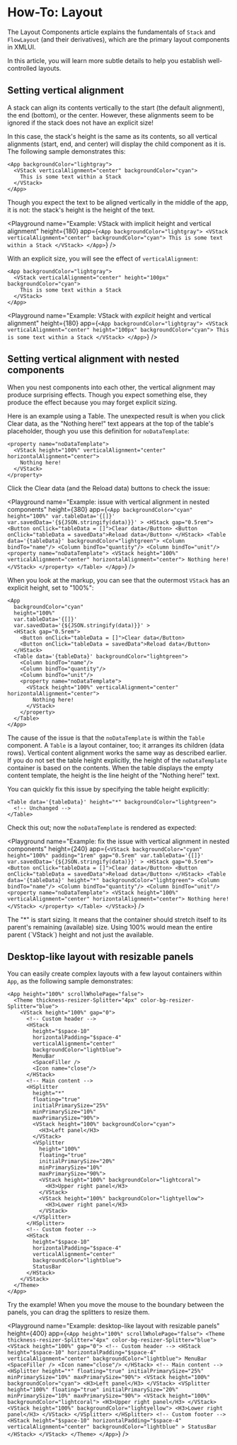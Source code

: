 
# How-To: Layout

The <SmartLink href={LAYOUT_COMPONENTS}>Layout Components</SmartLink> article explains the fundamentals of `Stack` and `FlowLayout` (and their derivatives), which are the primary layout components in XMLUI.

In this article, you will learn more subtle details to help you establish well-controlled layouts.

## Setting vertical alignment

<Callout type="info" emoji="💡">
A stack can align its contents vertically to the start (the default alignment), the end (bottom), or the center.
However, these alignments seem to be ignored if the stack does not have an explicit size!
</Callout>

In this case, the stack's height is the same as its contents, so all vertical alignments (start, end, and center) will display the child component as it is. The following sample demonstrates this:

```ueml copy /verticalAlignment="center"/
<App backgroundColor="lightgray">
  <VStack verticalAlignment="center" backgroundColor="cyan">
    This is some text within a Stack
  </VStack>
</App>
```

Though you expect the text to be aligned vertically in the middle of the app, it is not: the stack's height is the height of the text.

<Playground
  name="Example: VStack with implicit height and vertical alignment"
  height={180}
  app={`
    <App backgroundColor="lightgray">
      <VStack verticalAlignment="center" backgroundColor="cyan">
        This is some text within a Stack
      </VStack>
    </App>
  `}
/>

With an explicit size, you will see the effect of `verticalAlignment`:

```ueml copy /height="100px"/
<App backgroundColor="lightgray">
  <VStack verticalAlignment="center" height="100px" backgroundColor="cyan">
    This is some text within a Stack
  </VStack>
</App>
```

<Playground
  name="Example: VStack with *explicit* height and vertical alignment"
  height={180}
  app={`
    <App backgroundColor="lightgray">
      <VStack verticalAlignment="center" height="100px" backgroundColor="cyan">
        This is some text within a Stack
      </VStack>
    </App>
  `}
/>

## Setting vertical alignment with nested components

<Callout type="info" emoji="💡">
When you nest components into each other, the vertical alignment may produce surprising effects. Though you expect something else, they produce the effect because you may forget explicit sizing.
</Callout>

Here is an example using a Table. The unexpected result is when you click Clear data, as the "Nothing here!" text appears at the top of the table's placeholder, though you use this definition for `noDataTemplate`:

```ueml copy /height="100%"/ /verticalAlignment="center"/
<property name="noDataTemplate">
  <VStack height="100%" verticalAlignment="center" horizontalAlignment="center">
    Nothing here!
  </VStack>
</property>
```

Click the Clear data (and the Reload data) buttons to check the issue:

<Playground
  name="Example: issue with vertical alignment in nested components"
  height={380}
  app={`
    <App
      backgroundColor="cyan"
      height="100%"
      var.tableData='{[]}'
      var.savedData='{${JSON.stringify(data)}}'
    >
      <HStack gap="0.5rem">
        <Button onClick="tableData = []">Clear data</Button>
        <Button onClick="tableData = savedData">Reload data</Button>
      </HStack>
      <Table data='{tableData}' backgroundColor="lightgreen">
        <Column bindTo="name"/>
        <Column bindTo="quantity"/>
        <Column bindTo="unit"/>
        <property name="noDataTemplate">
          <VStack height="100%" verticalAlignment="center" horizontalAlignment="center">
            Nothing here!
          </VStack>
        </property>
      </Table>
    </App>
  `}
/>

When you look at the markup, you can see that the outermost `VStack` has an explicit height, set to "100%":

```ueml copy /height="100%"/
<App
  backgroundColor="cyan"
  height="100%"
  var.tableData='{[]}'
  var.savedData='{${JSON.stringify(data)}}' >
  <HStack gap="0.5rem">
    <Button onClick="tableData = []">Clear data</Button>
    <Button onClick="tableData = savedData">Reload data</Button>
  </HStack>
  <Table data='{tableData}' backgroundColor="lightgreen">
    <Column bindTo="name"/>
    <Column bindTo="quantity"/>
    <Column bindTo="unit"/>
    <property name="noDataTemplate">
      <VStack height="100%" verticalAlignment="center" horizontalAlignment="center">
        Nothing here!
      </VStack>
    </property>
  </Table>
</App>
```

The cause of the issue is that the `noDataTemplate` is within the `Table` component. A `Table` is a layout container, too; it arranges its children (data rows). Vertical content alignment works the same way as described earlier. If you do not set the table height explicitly, the height of the `noDataTemplate` container is based on the contents. When the table displays the empty content template, the height is the line height of the "Nothing here!" text.

You can quickly fix this issue by specifying the table height explicitly:

```ueml /height="*"/
<Table data='{tableData}' height="*" backgroundColor="lightgreen">
  <!-- Unchanged -->
</Table>
```

Check this out; now the `noDataTemplate` is rendered as expected:

<Playground
  name="Example: fix the issue with vertical alignment in nested components"
  height={240}
  app={`
    <VStack
      backgroundColor="cyan"
      height="100%"
      padding="1rem"
      gap="0.5rem"
      var.tableData='{[]}'
      var.savedData='{${JSON.stringify(data)}}'
    >
      <HStack gap="0.5rem">
        <Button onClick="tableData = []">Clear data</Button>
        <Button onClick="tableData = savedData">Reload data</Button>
      </HStack>
      <Table data='{tableData}' height="*" backgroundColor="lightgreen">
        <Column bindTo="name"/>
        <Column bindTo="quantity"/>
        <Column bindTo="unit"/>
        <property name="noDataTemplate">
          <VStack height="100%" verticalAlignment="center" horizontalAlignment="center">
            Nothing here!
          </VStack>
        </property>
      </Table>
    </VStack>
  `}
/>

<Callout type="info" emoji="📔">
The "*" is start sizing. It means that the container should stretch itself to its parent's remaining (available) size. Using 100% would mean the entire parent (`VStack`) height and not just the available.
</Callout>

## Desktop-like layout with resizable panels

You can easily create complex layouts with a few layout containers within `App`, as the following sample demonstrates:

```ueml copy
<App height="100%" scrollWholePage="false">
  <Theme thickness-resizer-Splitter="4px" color-bg-resizer-Splitter="blue">
    <VStack height="100%" gap="0">
      <!-- Custom header -->
      <HStack
        height="$space-10"
        horizontalPadding="$space-4"
        verticalAlignment="center"
        backgroundColor="lightblue">
        MenuBar
        <SpaceFiller />
        <Icon name="close"/>
      </HStack>
      <!-- Main content -->
      <HSplitter
        height="*"
        floating="true"
        initialPrimarySize="25%"
        minPrimarySize="10%"
        maxPrimarySize="90%">
        <VStack height="100%" backgroundColor="cyan">
          <H3>Left panel</H3>
        </VStack>
        <VSplitter
          height="100%"
          floating="true"
          initialPrimarySize="20%"
          minPrimarySize="10%"
          maxPrimarySize="90%">
          <VStack height="100%" backgroundColor="lightcoral">
            <H3>Upper right panel</H3>
          </VStack>
          <VStack height="100%" backgroundColor="lightyellow">
            <H3>Lower right panel</H3>
          </VStack>
        </VSplitter>
      </HSplitter>
      <!-- Custom footer -->
      <HStack
        height="$space-10"
        horizontalPadding="$space-4"
        verticalAlignment="center"
        backgroundColor="lightblue">
        StatusBar
      </HStack>
    </VStack>
  </Theme>
</App>
```

Try the example! When you move the mouse to the boundary between the panels, you can drag the splitters to resize them.

<Playground
  name="Example: desktop-like layout with resizable panels"
  height={400}
  app={`
    <App height="100%" scrollWholePage="false">
      <Theme thickness-resizer-Splitter="4px" color-bg-resizer-Splitter="blue">
        <VStack height="100%" gap="0">
          <!-- Custom header -->
          <HStack
            height="$space-10"
            horizontalPadding="$space-4"
            verticalAlignment="center"
            backgroundColor="lightblue">
            MenuBar
            <SpaceFiller />
            <Icon name="close"/>
          </HStack>
          <!-- Main content -->
          <HSplitter
            height="*"
            floating="true"
            initialPrimarySize="25%"
            minPrimarySize="10%"
            maxPrimarySize="90%">
            <VStack height="100%" backgroundColor="cyan">
              <H3>Left panel</H3>
            </VStack>
            <VSplitter
              height="100%"
              floating="true"
              initialPrimarySize="20%"
              minPrimarySize="10%"
              maxPrimarySize="90%">
              <VStack height="100%" backgroundColor="lightcoral">
                <H3>Upper right panel</H3>
              </VStack>
              <VStack height="100%" backgroundColor="lightyellow">
                <H3>Lower right panel</H3>
              </VStack>
            </VSplitter>
          </HSplitter>
          <!-- Custom footer -->
          <HStack
            height="$space-10"
            horizontalPadding="$space-4"
            verticalAlignment="center"
            backgroundColor="lightblue"
          >
            StatusBar
          </HStack>
        </VStack>
      </Theme>
    </App>
  `}
/>

